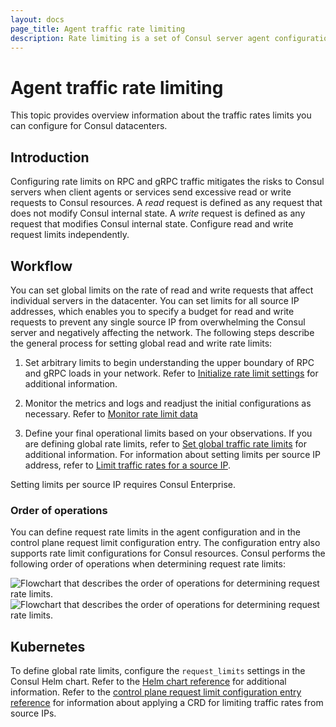```yaml
---
layout: docs
page_title: Agent traffic rate limiting
description: Rate limiting is a set of Consul server agent configurations that you can use to mitigate the risks to Consul servers when clients send excessive requests to Consul resources. 
---
```


# Agent traffic rate limiting

This topic provides overview information about the traffic rates limits you can configure for Consul datacenters. 

## Introduction

Configuring rate limits on RPC and gRPC traffic mitigates the risks to Consul servers when client agents or services send excessive read or write requests to Consul resources. A _read_ request is defined as any request that does not modify Consul internal state. A _write_ request is defined as any request that modifies Consul internal state. Configure read and write request limits independently.

## Workflow 

You can set global limits on the rate of read and write requests that affect individual servers in the datacenter. You can set limits for all source IP addresses, which enables you to specify a budget for read and write requests to prevent any single source IP from overwhelming the Consul server and negatively affecting the network. The following steps describe the general process for setting global read and write rate limits:

1. Set arbitrary limits to begin understanding the upper boundary of RPC and gRPC loads in your network. Refer to [Initialize rate limit settings](/consul/docs/manage/rate-limit/initialize) for additional information.    

1. Monitor the metrics and logs and readjust the initial configurations as necessary. Refer to [Monitor rate limit data](/consul/docs/manage/rate-limit/monitor)

1. Define your final operational limits based on your observations. If you are defining global rate limits, refer to [Set global traffic rate limits](/consul/docs/manage/rate-limit/global) for additional information. For information about setting limits per source IP address, refer to [Limit traffic rates for a source IP](/consul/docs/manage/rate-limit/source).

<EnterpriseAlert>
Setting limits per source IP requires Consul Enterprise.
</EnterpriseAlert>

### Order of operations

You can define request rate limits in the agent configuration and in the control plane request limit configuration entry. The configuration entry also supports rate limit configurations for Consul resources. Consul performs the following order of operations when determining request rate limits:

![Flowchart that describes the order of operations for determining request rate limits.](/img/agent-rate-limiting-ops-order.jpg#light-theme-only)
![Flowchart that describes the order of operations for determining request rate limits.](/img/agent-rate-limiting-ops-order-dark.jpg#dark-theme-only)

<!--
1. Parse request.
1. Does the request reach a global server limit?
   - No: Proceed to the next stage.
   - Yes: Return an error that the requested resource has been exhausted.
1. Does the request reach a limit associated with its source IP address?
   - No: Proceed to the next stage.
   - Yes: Return an error that the requested resource has been exhausted.
1. Resolve the Consul Enterprise metadata.
1. Does the request reach a limit associated with the source partition?
   - No: Proceed to the next stage.
   - Yes: Return an error that the requested resource has been exhausted.
1. Does the request reach a limit associated with the source namespace?
   - No: Proceed to the next stage.
   - Yes: Return an error that the requested resource has been exhausted.
1. Resolve the ACL identity associated with the request.
1. Does the request reach a limit associated with its identity?
   - No: Proceed to the next stage.
   - Yes: Return an error that the requested resource has been exhausted.
1. Handle the request.
-->

## Kubernetes

To define global rate limits, configure the `request_limits` settings in the Consul Helm chart. Refer to the [Helm chart reference](/consul/docs/reference/k8s/helm) for additional information. Refer to the [control plane request limit configuration entry reference](/consul/docs/reference/config-entry/control-plane-request-limit) for information about applying a CRD for limiting traffic rates from source IPs. 
